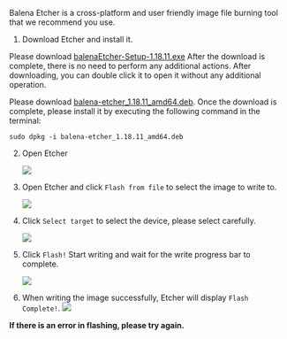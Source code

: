 
Balena Etcher is a cross-platform and user friendly image file burning tool that we recommend you use.

1. Download Etcher and install it.

<Tabs queryString="Platform">
<TabItem value="Windows">

Please download [balenaEtcher-Setup-1.18.11.exe](https://github.com/balena-io/etcher/releases/download/v1.18.11/balenaEtcher-Setup-1.18.11.exe) After the download is complete, there is no need to perform any additional actions. After downloading, you can double click it to open it without any additional operation.

</TabItem>
<TabItem value="Linux">

Please download [balena-etcher_1.18.11_amd64.deb](https://github.com/balena-io/etcher/releases/download/v1.19.16/balena-etcher_1.19.16_amd64.deb). Once the download is complete, please install it by executing the following command in the terminal:

```
sudo dpkg -i balena-etcher_1.18.11_amd64.deb
```

</TabItem>
</Tabs>

2. Open Etcher

   <Image
     src="/img/common/etcher/#model#-step2.webp"
     model={props.model}
     fallback="rock5a"
   />

3. Open Etcher and click `Flash from file` to select the image to write to.

   <Image
     src="/img/common/etcher/#model#-step2.webp"
     model={props.model}
     fallback="rock5a"
   />

4. Click `Select target` to select the device, please select carefully.

   <Image
     src="/img/common/etcher/#model#-step3.webp"
     model={props.model}
     fallback="rock5a"
   />

5. Click `Flash!` Start writing and wait for the write progress bar to complete.

   <Image
     src="/img/common/etcher/#model#-step4.webp"
     model={props.model}
     fallback="rock5a"
   />

6. When writing the image successfully, Etcher will display `Flash Complete!`.
   <Image
     src="/img/common/etcher/#model#-step5.webp"
     model={props.model}
     fallback="rock5a"
   />

**If there is an error in flashing, please try again.**
